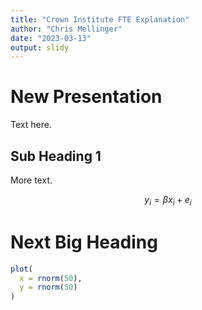 ```yaml
---
title: "Crown Institute FTE Explanation"
author: "Chris Mellinger"
date: "2023-03-13"
output: slidy
---
```


# New Presentation

Text here.

## Sub Heading 1

More text.

$$y_i = \beta x_i + e_i$$

# Next Big Heading

```r
plot(
  x = rnorm(50),
  y = rnorm(50)
)
```


